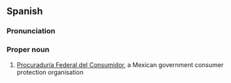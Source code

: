 ==Spanish==

===Pronunciation===
{{es-pr}}

===Proper noun===
{{head|es|proper noun}}

# [[Procuraduría Federal del Consumidor]], a Mexican government consumer protection organisation